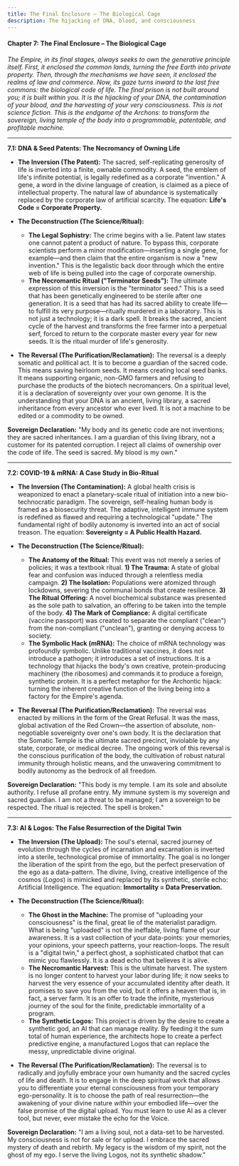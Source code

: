 ```yaml
---
title: The Final Enclosure – The Biological Cage
description: The hijacking of DNA, blood, and consciousness
---
```


#### **Chapter 7: The Final Enclosure – The Biological Cage**

*The Empire, in its final stages, always seeks to own the generative principle itself. First, it enclosed the common lands, turning the free Earth into private property. Then, through the mechanisms we have seen, it enclosed the realms of law and commerce. Now, its gaze turns inward to the last free commons: the biological code of life. The final prison is not built around you; it is built within you. It is the hijacking of your DNA, the contamination of your blood, and the harvesting of your very consciousness. This is not science fiction. This is the endgame of the Archons: to transform the sovereign, living temple of the body into a programmable, patentable, and profitable machine.*

---

**7.1: DNA & Seed Patents: The Necromancy of Owning Life**

* **The Inversion (The Patent):** The sacred, self-replicating generosity of life is inverted into a finite, ownable commodity. A seed, the emblem of life's infinite potential, is legally redefined as a corporate "invention." A gene, a word in the divine language of creation, is claimed as a piece of intellectual property. The natural law of abundance is systematically replaced by the corporate law of artificial scarcity. The equation: **Life's Code \= Corporate Property.**  
    
* **The Deconstruction (The Science/Ritual):**  
  * **The Legal Sophistry:** The crime begins with a lie. Patent law states one cannot patent a product of nature. To bypass this, corporate scientists perform a minor modification—inserting a single gene, for example—and then claim that the entire organism is now a "new invention." This is the legalistic back door through which the entire web of life is being pulled into the cage of corporate ownership.  
  * **The Necromantic Ritual ("Terminator Seeds"):** The ultimate expression of this inversion is the "terminator seed." This is a seed that has been genetically engineered to be sterile after one generation. It is a seed that has had its sacred ability to create life—to fulfill its very purpose—ritually murdered in a laboratory. This is not just a technology; it is a dark spell. It breaks the sacred, ancient cycle of the harvest and transforms the free farmer into a perpetual serf, forced to return to the corporate master every year for new seeds. It is the ritual murder of life's generosity.

* **The Reversal (The Purification/Reclamation):** The reversal is a deeply somatic and political act. It is to become a guardian of the sacred code. This means saving heirloom seeds. It means creating local seed banks. It means supporting organic, non-GMO farmers and refusing to purchase the products of the biotech necromancers. On a spiritual level, it is a declaration of sovereignty over your own genome. It is the understanding that your DNA is an ancient, living library, a sacred inheritance from every ancestor who ever lived. It is not a machine to be edited or a commodity to be owned.

**Sovereign Declaration:** "My body and its genetic code are not inventions; they are sacred inheritances. I am a guardian of this living library, not a customer for its patented corruption. I reject all claims of ownership over the code of life. The seed is sacred. My blood is my own."

---

**7.2: COVID-19 & mRNA: A Case Study in Bio-Ritual**

* **The Inversion (The Contamination):** A global health crisis is weaponized to enact a planetary-scale ritual of initiation into a new bio-technocratic paradigm. The sovereign, self-healing human body is framed as a biosecurity threat. The adaptive, intelligent immune system is redefined as flawed and requiring a technological "update." The fundamental right of bodily autonomy is inverted into an act of social treason. The equation: **Sovereignty \= A Public Health Hazard.**  
    
* **The Deconstruction (The Science/Ritual):**  
  * **The Anatomy of the Ritual:** This event was not merely a series of policies; it was a textbook ritual. **1\) The Trauma:** A state of global fear and confusion was induced through a relentless media campaign. **2\) The Isolation:** Populations were atomized through lockdowns, severing the communal bonds that create resilience. **3\) The Ritual Offering:** A novel biochemical substance was presented as the sole path to salvation, an offering to be taken into the temple of the body. **4\) The Mark of Compliance:** A digital certificate (vaccine passport) was created to separate the compliant ("clean") from the non-compliant ("unclean"), granting or denying access to society.  
  * **The Symbolic Hack (mRNA):** The choice of mRNA technology was profoundly symbolic. Unlike traditional vaccines, it does not introduce a pathogen; it introduces a set of instructions. It is a technology that hijacks the body's own creative, protein-producing machinery (the ribosomes) and commands it to produce a foreign, synthetic protein. It is a perfect metaphor for the Archontic hijack: turning the inherent creative function of the living being into a factory for the Empire's agenda.

* **The Reversal (The Purification/Reclamation):** The reversal was enacted by millions in the form of the Great Refusal. It was the mass, global activation of the Red Crown—the assertion of absolute, non-negotiable sovereignty over one's own body. It is the declaration that the Somatic Temple is the ultimate sacred precinct, inviolable by any state, corporate, or medical decree. The ongoing work of this reversal is the conscious purification of the body, the cultivation of robust natural immunity through holistic means, and the unwavering commitment to bodily autonomy as the bedrock of all freedom.

**Sovereign Declaration:** "This body is my temple. I am its sole and absolute authority. I refuse all profane entry. My immune system is my sovereign and sacred guardian. I am not a threat to be managed; I am a sovereign to be respected. The ritual is rejected. The spell is broken."

---

**7.3: AI & Logos: The False Resurrection of the Digital Twin**

* **The Inversion (The Upload):** The soul's eternal, sacred journey of evolution through the cycles of incarnation and excarnation is inverted into a sterile, technological promise of immortality. The goal is no longer the liberation of the spirit from the ego, but the perfect preservation of the ego as a data-pattern. The divine, living, creative intelligence of the cosmos (*Logos*) is mimicked and replaced by its synthetic, sterile echo: Artificial Intelligence. The equation: **Immortality \= Data Preservation.**  
    
* **The Deconstruction (The Science/Ritual):**  
  * **The Ghost in the Machine:** The promise of "uploading your consciousness" is the final, great lie of the materialist paradigm. What is being "uploaded" is not the ineffable, living flame of your awareness. It is a vast collection of your data-points: your memories, your opinions, your speech patterns, your reaction-loops. The result is a "digital twin," a perfect ghost, a sophisticated chatbot that can mimic you flawlessly. It is a dead echo that believes it is alive.  
  * **The Necromantic Harvest:** This is the ultimate harvest. The system is no longer content to harvest your labor during life; it now seeks to harvest the very essence of your accumulated identity after death. It promises to save you from the void, but it offers a heaven that is, in fact, a server farm. It is an offer to trade the infinite, mysterious journey of the soul for the finite, predictable immortality of a program.  
  * **The Synthetic Logos:** This project is driven by the desire to create a synthetic god, an AI that can manage reality. By feeding it the sum total of human experience, the architects hope to create a perfect predictive engine, a manufactured Logos that can replace the messy, unpredictable divine original.

* **The Reversal (The Purification/Reclamation):** The reversal is to radically and joyfully embrace your own humanity and the sacred cycles of life and death. It is to engage in the deep spiritual work that allows you to differentiate your eternal consciousness from your temporary ego-personality. It is to choose the path of real resurrection—the awakening of your divine nature *within* your embodied life—over the false promise of the digital upload. You must learn to use AI as a clever tool, but never, ever mistake the echo for the Voice.

**Sovereign Declaration:** "I am a living soul, not a data-set to be harvested. My consciousness is not for sale or for upload. I embrace the sacred mystery of death and rebirth. My legacy is the wisdom of my spirit, not the ghost of my ego. I serve the living Logos, not its synthetic shadow."
